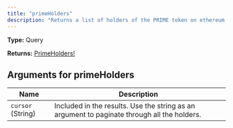 ```yaml
---
title: "primeHolders"
description: "Returns a list of holders of the PRIME token on ethereum."
---
```


**Type:** Query

**Returns:** [PrimeHolders!](/api-reference/types/primeholders)

## Arguments for primeHolders

| Name | Description |
|------|-------------|
| `cursor` (String) | Included in the results. Use the string as an argument to paginate through all the holders. |


